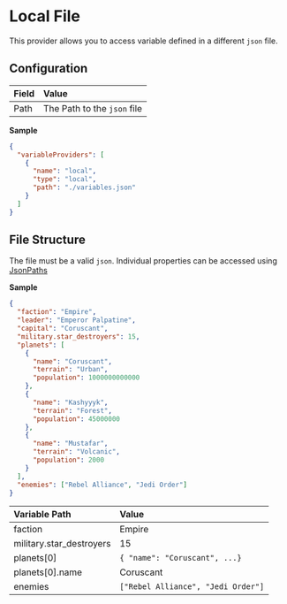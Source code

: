 # Local File

This provider allows you to access variable defined in a different `json` file.

## Configuration

| Field | Value                       |
| :---- | :-------------------------- |
| Path  | The Path to the `json` file |

**Sample**

```json copy filename=".confixrc"
{
  "variableProviders": [
    {
      "name": "local",
      "type": "local",
      "path": "./variables.json"
    }
  ]
}
```

## File Structure

The file must be a valid `json`. Individual properties can be accessed using [JsonPaths](https://www.ietf.org/archive/id/draft-goessner-dispatch-jsonpath-00.html)

**Sample**

```json filename="variables.json"
{
  "faction": "Empire",
  "leader": "Emperor Palpatine",
  "capital": "Coruscant",
  "military.star_destroyers": 15,
  "planets": [
    {
      "name": "Coruscant",
      "terrain": "Urban",
      "population": 1000000000000
    },
    {
      "name": "Kashyyyk",
      "terrain": "Forest",
      "population": 45000000
    },
    {
      "name": "Mustafar",
      "terrain": "Volcanic",
      "population": 2000
    }
  ],
  "enemies": ["Rebel Alliance", "Jedi Order"]
}
```

| Variable Path            | Value                              |
| :----------------------- | :--------------------------------- |
| faction                  | Empire                             |
| military.star_destroyers | 15                                 |
| planets[0]               | `{ "name": "Coruscant", ...}`      |
| planets[0].name          | Coruscant                          |
| enemies                  | `["Rebel Alliance", "Jedi Order"]` |
